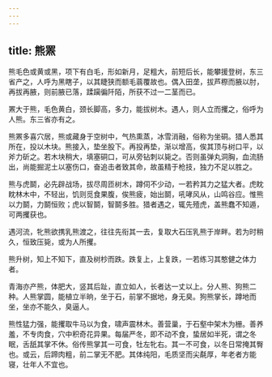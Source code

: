 ```yaml
---
---
---
```

title: 熊罴
---



熊毛色或黄或黑，项下有白毛，形如新月，足粗大，前短后长，能攀援登树，东三省产之，人呼为黑瞎子，以其睫狭而额毛蓊覆故也。偶入田垄，拔芦穄而腋以肘，再拔再腋，则前腋已落，蹂躏徧阡陌，所获不过一二茎而已。

罴大于熊，毛色黄白，颈长脚高，多力，能拔树木。遇人，则人立而攫之，俗呼为人熊。东三省亦有之。

熊罴多喜穴居，熊或藏身于空树中，气热熏蒸，冰雪消融，俗称为坐硐。猎人悉其所在，投以木块。熊接入，垫坐股下。再投再垫，渐以增高，俟其顶与树口平，以斧力斫之。若木块稍大，填塞硐口，可从旁钻刺以毙之。否则虽弹丸洞胸，血流肠出，尚能掘泥土以塞伤口，奋追击者致其命，故虽精于枪技，独力不足以胜之。

熊与虎鬬，必先辟战场，拔尽周匝树木，蹲伺不少动，一若矜其力之猛大者。虎眈眈林木中，不轻出，饥则觅食果腹，俟熊疲，始出鬬，吼哮风从，山鸣谷应。惟熊以力鬬，力鬬恒败；虎以智鬬，智鬬多胜。猎者遇之，辄先殪虎，盖熊蠢不知遁，可两攫获也。

遇河流，牝熊欲携乳熊渡之，往往先衔其一去，复取大石压乳熊于岸畔。若为时稍久，恒致压毙，或为人所攫。

熊升树，知上不知下，直及树杪而跌。跌复上，上复跌，一若练习其憨健之体力者。

青海亦产熊，体肥大，竖其后趾，直立如人，长者达一丈以上。分人熊、狗熊二种。人熊掌圆，能植立半晌，坐于石，前掌不据地，身无臭。狗熊掌长，蹲地而坐，坐亦不能久，臭逼人。

熊性猛力强，能攫取牛马以为食，啸声震林木。善营巢，于石壑中架木为栅。善养羞，不专肉食，穴中积奇花异果。每届严冬，即不动不食，蛰居如半死，谓之冬眠，舌舐其掌不休。俗传熊掌其一可食，牡左牝右。其一不可食，以冬日常掩其臀也。或云，后蹄肉粗，前二掌无不肥。其体纯阳，毛质坚而尖氄厚，年老者方能寝，壮年人不宜也。
